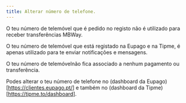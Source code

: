 ```yaml
---
title: Alterar número de telefone.
---
```


O teu número de telemóvel que é pedido no registo não é utilizado para receber transferências MBWay.

O teu número de telemóvel que está registado na Eupago e na Tipme, é apenas utilizado para te enviar notificações e mensagens.

O teu número de telemóvelnão fica associado a nenhum pagamento ou transferência.

Podes alterar o teu número de telefone no (dashboard da Eupago)[https://clientes.eupago.pt/] e também no (dashboard da Tipme)[https://tipme.to/dashboard].

